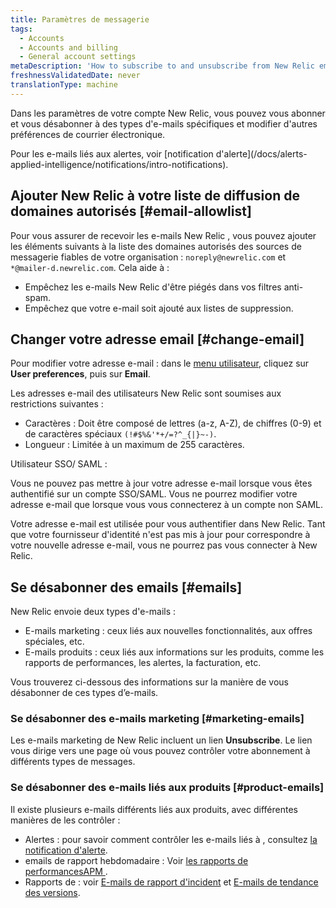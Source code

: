 ```yaml
---
title: Paramètres de messagerie
tags:
  - Accounts
  - Accounts and billing
  - General account settings
metaDescription: 'How to subscribe to and unsubscribe from New Relic emails, and change your email address.'
freshnessValidatedDate: never
translationType: machine
---
```


Dans les paramètres de votre compte New Relic, vous pouvez vous abonner et vous désabonner à des types d&apos;e-mails spécifiques et modifier d&apos;autres préférences de courrier électronique.

<Callout variant="tip">
  Pour les e-mails liés aux alertes, voir [notification d&apos;alerte](/docs/alerts-applied-intelligence/notifications/intro-notifications).
</Callout>

## Ajouter New Relic à votre liste de diffusion de domaines autorisés [#email-allowlist]

Pour vous assurer de recevoir les e-mails New Relic , vous pouvez ajouter les éléments suivants à la liste des domaines autorisés des sources de messagerie fiables de votre organisation : `noreply@newrelic.com` et `*@mailer-d.newrelic.com`. Cela aide à :

* Empêchez les e-mails New Relic d&apos;être piégés dans vos filtres anti-spam.
* Empêchez que votre e-mail soit ajouté aux listes de suppression.

## Changer votre adresse email [#change-email]

Pour modifier votre adresse e-mail : dans le [menu utilisateur](/docs/accounts/accounts-billing/general-account-settings/intro-account-settings), cliquez sur <DNT>**User preferences**</DNT>, puis sur <DNT>**Email**</DNT>.

Les adresses e-mail des utilisateurs New Relic sont soumises aux restrictions suivantes :

* Caractères : Doit être composé de lettres (a-z, A-Z), de chiffres (0-9) et de caractères spéciaux `(!#$%&'*+/=?^_{|}~-)`.
* Longueur : Limitée à un maximum de 255 caractères.

<Callout variant="tip">
  Utilisateur SSO/ SAML :

  Vous ne pouvez pas mettre à jour votre adresse e-mail lorsque vous êtes authentifié sur un compte SSO/SAML. Vous ne pourrez modifier votre adresse e-mail que lorsque vous vous connecterez à un compte non SAML.

  Votre adresse e-mail est utilisée pour vous authentifier dans New Relic. Tant que votre fournisseur d&apos;identité n&apos;est pas mis à jour pour correspondre à votre nouvelle adresse e-mail, vous ne pourrez pas vous connecter à New Relic.
</Callout>

## Se désabonner des emails [#emails]

New Relic envoie deux types d&apos;e-mails :

* E-mails marketing : ceux liés aux nouvelles fonctionnalités, aux offres spéciales, etc.
* E-mails produits : ceux liés aux informations sur les produits, comme les rapports de performances, les alertes, la facturation, etc.

Vous trouverez ci-dessous des informations sur la manière de vous désabonner de ces types d’e-mails.

### Se désabonner des e-mails marketing [#marketing-emails]

Les e-mails marketing de New Relic incluent un lien <DNT>**Unsubscribe**</DNT>. Le lien vous dirige vers une page où vous pouvez contrôler votre abonnement à différents types de messages.

### Se désabonner des e-mails liés aux produits [#product-emails]

Il existe plusieurs e-mails différents liés aux produits, avec différentes manières de les contrôler :

* Alertes : pour savoir comment contrôler les e-mails liés à <InlinePopover type="alerts" />, consultez [la notification d&apos;alerte](/docs/alerts-applied-intelligence/notifications/intro-notifications).
* <InlinePopover type="apm" />emails de rapport hebdomadaire : Voir [les rapports de performancesAPM ](/docs/apm/reports/other-performance-analysis/weekly-performance-report#opting_out).
* Rapports de <InlinePopover type="mobile" />: voir [E-mails de rapport d&apos;incident](/docs/mobile-monitoring/mobile-monitoring-ui/crashes/receive-crash-notifications-email) et [E-mails de tendance des versions](/docs/mobile-monitoring/mobile-monitoring-ui/mobile-app-pages/version-trends-compare-user-adoption-metrics-performance).